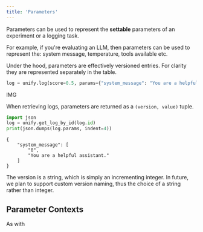 ```yaml
---
title: 'Parameters'
---
```


Parameters can be used to represent the **settable** parameters of an experiment or a logging task.

For example, if you're evaluating an LLM, then parameters can be used to represent the: system message, temperature, tools available etc.

Under the hood, parameters are effectively versioned entries. For clarity they are represented separately in the table.

```python
log = unify.log(score=0.5, params={"system_message": "You are a helpful assistant."})
```

IMG

When retrieving logs, parameters are returned as a `(version, value)` tuple.

```python
import json
log = unify.get_log_by_id(log.id)
print(json.dumps(log.params, indent=4))
```
```
{
    "system_message": [
        "0",
        "You are a helpful assistant."
    ]
}
```

The version is a string, which is simply an incrementing integer.
In future, we plan to support custom version naming,
thus the choice of a string rather than integer.

## Parameter Contexts

As with 